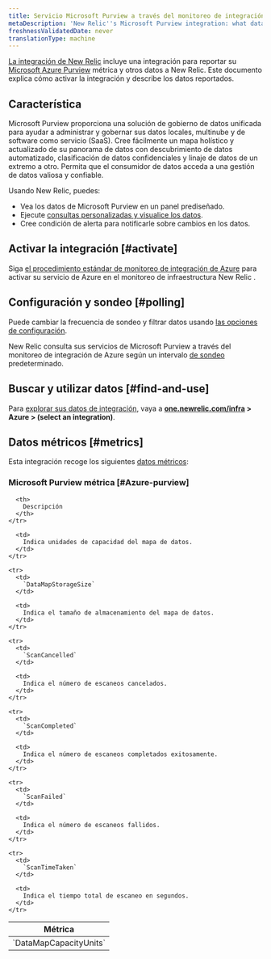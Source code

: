 ```yaml
---
title: Servicio Microsoft Purview a través del monitoreo de integración de Azure
metaDescription: 'New Relic''s Microsoft Purview integration: what data it reports and how to enable it.'
freshnessValidatedDate: never
translationType: machine
---
```


[La integración de New Relic](/docs/infrastructure/integrations-getting-started/getting-started/introduction-infrastructure-integrations) incluye una integración para reportar su [Microsoft Azure Purview](https://azure.microsoft.com/en-us/products/purview/) métrica y otros datos a New Relic. Este documento explica cómo activar la integración y describe los datos reportados.

## Característica

Microsoft Purview proporciona una solución de gobierno de datos unificada para ayudar a administrar y gobernar sus datos locales, multinube y de software como servicio (SaaS). Cree fácilmente un mapa holístico y actualizado de su panorama de datos con descubrimiento de datos automatizado, clasificación de datos confidenciales y linaje de datos de un extremo a otro. Permita que el consumidor de datos acceda a una gestión de datos valiosa y confiable.

Usando New Relic, puedes:

* Vea los datos de Microsoft Purview en un panel prediseñado.
* Ejecute [consultas personalizadas y visualice los datos](/docs/infrastructure/integrations-getting-started/getting-started/use-integration-data-new-relic-insights).
* Cree condición de alerta para notificarle sobre cambios en los datos.

## Activar la integración [#activate]

Siga [el procedimiento estándar de monitoreo de integración de Azure](/docs/infrastructure/microsoft-azure-integrations/azure-integrations-list/azure-monitor) para activar su servicio de Azure en el monitoreo de infraestructura New Relic .

## Configuración y sondeo [#polling]

Puede cambiar la frecuencia de sondeo y filtrar datos usando [las opciones de configuración](/docs/infrastructure/microsoft-azure-integrations/azure-integrations-list/azure-monitor/#settings).

New Relic consulta sus servicios de Microsoft Purview a través del monitoreo de integración de Azure según un intervalo [de sondeo](/docs/infrastructure/microsoft-azure-integrations/azure-integrations-list/azure-monitor/#settings) predeterminado.

## Buscar y utilizar datos [#find-and-use]

Para [explorar sus datos de integración](/docs/infrastructure/integrations/find-use-infrastructure-integration-data), vaya a <DNT>**[one.newrelic.com/infra](https://one.newrelic.com/infra) > Azure > (select an integration)**</DNT>.

## Datos métricos [#metrics]

Esta integración recoge los siguientes [datos métricos](/docs/infrastructure/integrations-getting-started/getting-started/understand-integration-data-data-types#metric):

### Microsoft Purview métrica [#Azure-purview]

<table>
  <thead>
    <tr>
      <th style={{ width: "300px" }}>
        Métrica
      </th>

      <th>
        Descripción
      </th>
    </tr>
  </thead>

  <tbody>
    <tr>
      <td>
        `DataMapCapacityUnits`
      </td>

      <td>
        Indica unidades de capacidad del mapa de datos.
      </td>
    </tr>

    <tr>
      <td>
        `DataMapStorageSize`
      </td>

      <td>
        Indica el tamaño de almacenamiento del mapa de datos.
      </td>
    </tr>

    <tr>
      <td>
        `ScanCancelled`
      </td>

      <td>
        Indica el número de escaneos cancelados.
      </td>
    </tr>

    <tr>
      <td>
        `ScanCompleted`
      </td>

      <td>
        Indica el número de escaneos completados exitosamente.
      </td>
    </tr>

    <tr>
      <td>
        `ScanFailed`
      </td>

      <td>
        Indica el número de escaneos fallidos.
      </td>
    </tr>

    <tr>
      <td>
        `ScanTimeTaken`
      </td>

      <td>
        Indica el tiempo total de escaneo en segundos.
      </td>
    </tr>
  </tbody>
</table>